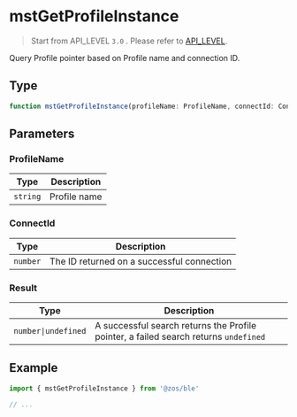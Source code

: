 # mstGetProfileInstance

> Start from API_LEVEL `3.0` . Please refer to [API_LEVEL](../../../../guides/framework/device/compatibility.md).

Query Profile pointer based on Profile name and connection ID.

## Type

```ts
function mstGetProfileInstance(profileName: ProfileName, connectId: ConnectId): Result
```

## Parameters

### ProfileName

| Type                | Description  |
| ------------------- | ------------ |
| <code>string</code> | Profile name |

### ConnectId

| Type                | Description                                |
| ------------------- | ------------------------------------------ |
| <code>number</code> | The ID returned on a successful connection |

### Result

| Type                               | Description                                                                          |
| ---------------------------------- | ------------------------------------------------------------------------------------ |
| <code>number&#124;undefined</code> | A successful search returns the Profile pointer, a failed search returns `undefined` |

## Example

```js
import { mstGetProfileInstance } from '@zos/ble'

// ...
```
